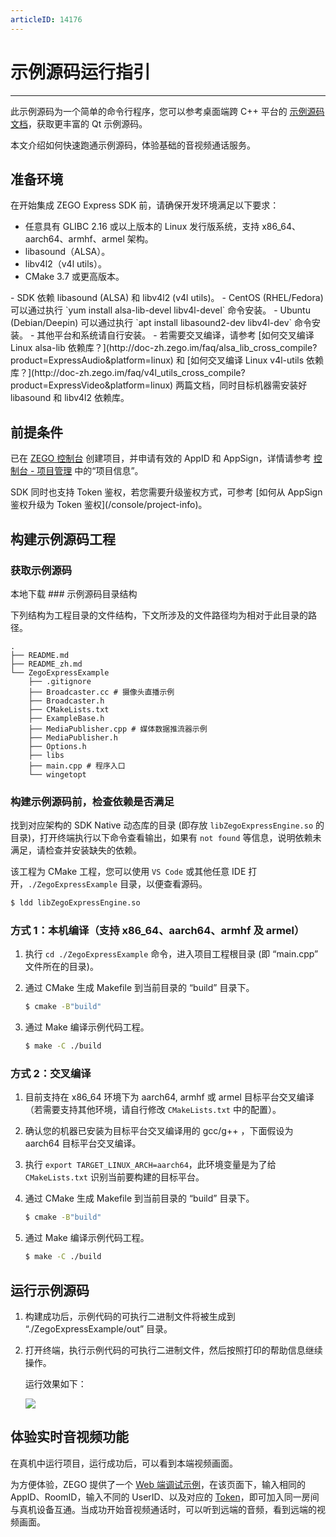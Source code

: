 ```yaml
---
articleID: 14176
---
```

# 示例源码运行指引

---


<Note title="说明">


此示例源码为一个简单的命令行程序，您可以参考桌面端跨 C++ 平台的 [示例源码文档](/real-time-video-windows-cpp/quick-start/run-example-code)，获取更丰富的 Qt 示例源码。

</Note>

本文介绍如何快速跑通示例源码，体验基础的音视频通话服务。

## 准备环境

在开始集成 ZEGO Express SDK 前，请确保开发环境满足以下要求：

- 任意具有 GLIBC 2.16 或以上版本的 Linux 发行版系统，支持 x86_64、aarch64、armhf、armel 架构。
- libasound（ALSA）。
- libv4l2（v4l utils）。
- CMake 3.7 或更高版本。

<Note title="说明">
- SDK 依赖 libasound (ALSA) 和 libv4l2 (v4l utils)。
- CentOS (RHEL/Fedora) 可以通过执行 `yum install alsa-lib-devel libv4l-devel` 命令安装。
- Ubuntu (Debian/Deepin) 可以通过执行 `apt install libasound2-dev libv4l-dev` 命令安装。
- 其他平台和系统请自行安装。
- 若需要交叉编译，请参考 [如何交叉编译 Linux alsa-lib 依赖库？](http://doc-zh.zego.im/faq/alsa_lib_cross_compile?product=ExpressAudio&platform=linux) 和 [如何交叉编译 Linux v4l-utils 依赖库？](http://doc-zh.zego.im/faq/v4l_utils_cross_compile?product=ExpressVideo&platform=linux) 两篇文档，同时目标机器需安装好 libasound 和 libv4l2 依赖库。
</Note>

## 前提条件

已在 [ZEGO 控制台](https://console.zego.im) 创建项目，并申请有效的 AppID 和 AppSign，详情请参考 [控制台 - 项目管理](/console/project-info) 中的“项目信息”。

<Warning title="注意">
SDK 同时也支持 Token 鉴权，若您需要升级鉴权方式，可参考 [如何从 AppSign 鉴权升级为 Token 鉴权](/console/project-info)。
</Warning>

## 构建示例源码工程

### 获取示例源码
<Card title="示例源码" href="https://storage.zego.im/express/example/video/linux_cli_cpp/ZegoExpressDemo_linux_cli_cpp.zip" target="_blank">
本地下载
</Card>
### 示例源码目录结构

下列结构为工程目录的文件结构，下文所涉及的文件路径均为相对于此目录的路径。

```tree
.
├── README.md
├── README_zh.md
└── ZegoExpressExample
    ├── .gitignore
    ├── Broadcaster.cc # 摄像头直播示例
    ├── Broadcaster.h
    ├── CMakeLists.txt
    ├── ExampleBase.h
    ├── MediaPublisher.cpp # 媒体数据推流器示例
    ├── MediaPublisher.h
    ├── Options.h
    ├── libs
    ├── main.cpp # 程序入口
    └── wingetopt
```

### 构建示例源码前，检查依赖是否满足

找到对应架构的 SDK Native 动态库的目录 (即存放 `libZegoExpressEngine.so` 的目录)，打开终端执行以下命令查看输出，如果有 `not found` 等信息，说明依赖未满足，请检查并安装缺失的依赖。

<Note title="说明">


该工程为 CMake 工程，您可以使用 `VS Code` 或其他任意 IDE 打开，`./ZegoExpressExample` 目录，以便查看源码。

</Note>

```sh
$ ldd libZegoExpressEngine.so
```

### 方式 1：本机编译（支持 x86_64、aarch64、armhf 及 armel）

1. 执行 `cd ./ZegoExpressExample` 命令，进入项目工程根目录 (即 “main.cpp” 文件所在的目录)。

2. 通过 CMake 生成 Makefile 到当前目录的 “build” 目录下。

    ```sh
    $ cmake -B"build"
    ```

3. 通过 Make 编译示例代码工程。

    ```sh
    $ make -C ./build
    ```

### 方式 2：交叉编译

1. 目前支持在 x86_64 环境下为 aarch64, armhf 或 armel 目标平台交叉编译（若需要支持其他环境，请自行修改 `CMakeLists.txt` 中的配置）。

2. 确认您的机器已安装为目标平台交叉编译用的 gcc/g++ ，下面假设为 aarch64 目标平台交叉编译。

3. 执行 `export TARGET_LINUX_ARCH=aarch64`，此环境变量是为了给 `CMakeLists.txt` 识别当前要构建的目标平台。

4. 通过 CMake 生成 Makefile 到当前目录的 “build” 目录下。

    ```sh
    $ cmake -B"build"
    ```

5. 通过 Make 编译示例代码工程。

    ```sh
    $ make -C ./build
    ```

## 运行示例源码

1. 构建成功后，示例代码的可执行二进制文件将被生成到 “./ZegoExpressExample/out” 目录。

2. 打开终端，执行示例代码的可执行二进制文件，然后按照打印的帮助信息继续操作。

    运行效果如下：

    <Frame width="512" height="auto" caption=""><img src="https://storage.zego.im/sdk-doc/Pics/Linux/Express/run_express_cpp_cli_demo.png" /></Frame>

## 体验实时音视频功能

在真机中运行项目，运行成功后，可以看到本端视频画面。

为方便体验，ZEGO 提供了一个 [Web 端调试示例](https://zegodev.github.io/zego-express-webrtc-sample/assistDev/index.html)，在该页面下，输入相同的 AppID、RoomID，输入不同的 UserID、以及对应的 [Token](/console/development-assistance/temporary-token)，即可加入同一房间与真机设备互通。当成功开始音视频通话时，可以听到远端的音频，看到远端的视频画面。

